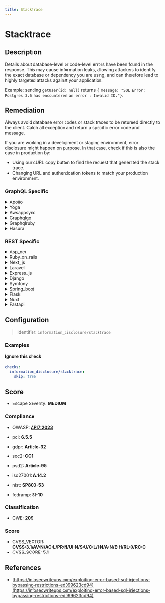 ```yaml
---
title: Stacktrace
---
```


# Stacktrace

## Description

Details about database-level or code-level errors have been found in the response. This may cause information leaks, allowing attackers to identify the exact database or dependency you are using, and can therefore lead to highly targeted attacks against your application.

Example: sending `getUser(id: null)` returns `{ message: "SQL Error: Postgres 3.6 has encountered an error : Invalid ID."}`.


## Remediation

Always avoid database error codes or stack traces to be returned directly to the client.
Catch all exception and return a specific error code and message.

If you are working in a development or staging environment, error disclosure might happen on purpose.
In that case, check if this is also the case in production by:
- Using our cURL copy button to find the request that generated the stack trace.
- Changing URL and authentication tokens to match your production environment.



### GraphQL Specific

<details>
    <summary>Apollo</summary>

To address issues within the Apollo framework engine, ensure that all dependencies are up to date, follow best practices for error handling, and regularly audit your code for security vulnerabilities. Additionally, consider implementing proper logging to capture stack traces for debugging while avoiding exposure of sensitive information in production environments.

</details>

<details>
    <summary>Yoga</summary>

To address issues within the Yoga framework engine, ensure that all dependencies are up-to-date, utilize proper error handling mechanisms, and adhere to the framework's best practices for security and performance. Regularly review the documentation and community resources for updates and patches that can help mitigate potential vulnerabilities or bugs.

</details>

<details>
    <summary>Awsappsync</summary>

To mitigate issues within the AWS AppSync framework engine, ensure that you are handling errors gracefully and logging them appropriately. Implement structured error handling to capture stack traces and exceptions without exposing sensitive information to the client. Regularly review and update your security policies and IAM roles to adhere to the principle of least privilege. Monitor and analyze the logs to detect and respond to any abnormal behavior promptly. Additionally, keep the AWS AppSync service and all related dependencies up to date with the latest security patches and best practices.

</details>

<details>
    <summary>Graphqlgo</summary>

To mitigate the risk of injection attacks in a GraphQL Go framework engine, ensure that all user-supplied input is properly validated and sanitized. Use prepared statements with variable binding for all database queries to prevent injection vulnerabilities. Additionally, implement proper error handling to avoid exposing sensitive stack trace information to the client. Regularly review and update your security practices to address new and emerging threats.

</details>

<details>
    <summary>Graphqlruby</summary>

Ensure that the GraphQL Ruby framework is configured to sanitize and validate all inputs to prevent injection attacks. Use the built-in mechanisms for parameterized queries and argument validation to avoid potential security vulnerabilities. Regularly update the framework and its dependencies to incorporate the latest security patches and features.

</details>

<details>
    <summary>Hasura</summary>

To mitigate the risk of SQL injection and ensure secure query handling within the Hasura framework, it is recommended to utilize prepared statements with parameterized queries. This practice prevents attackers from manipulating the SQL syntax by injecting malicious code. Always validate and sanitize user inputs, and employ Hasura's built-in mechanisms for role-based access control to restrict data access and operations based on user roles.

</details>


### REST Specific

<details>
    <summary>Asp_net</summary>

Implement custom error handling in the ASP.NET application to catch exceptions and log them internally, while displaying generic error messages to the user. Use the `customErrors` mode in the Web.config file to configure the error pages that should be shown in production, and avoid revealing sensitive error information. Additionally, review and sanitize all error messages to ensure they do not contain details that could help an attacker.

</details>

<details>
    <summary>Ruby_on_rails</summary>

In Ruby on Rails, ensure that detailed error messages are not exposed to the end users. Instead, use generic error messages and log the detailed stack traces internally. Configure `config.consider_all_requests_local` to `false` in production to prevent full error reports from being rendered in the browser. Additionally, use `rescue_from` in controllers to catch exceptions and render custom error pages. Always sanitize user inputs and use Active Record's built-in parameterized query methods to prevent SQL injection.

</details>

<details>
    <summary>Next_js</summary>

Implement custom error handling in your Next.js application to catch and log errors internally while displaying generic error messages to the users. Avoid sending stack traces or database error details in the response. Use the built-in error pages or create custom error components to provide a user-friendly experience without exposing sensitive information.

</details>

<details>
    <summary>Laravel</summary>

In Laravel, ensure that error messages do not expose sensitive details by configuring the 'debug' mode to 'false' in the '.env' file for production environments. Utilize Laravel's built-in logging system to record errors without revealing them to the end user. Additionally, employ exception handling with try-catch blocks to catch and handle errors gracefully, providing generic error responses to the user. For database queries, use Eloquent ORM or the query builder's parameterized queries to prevent SQL injection and avoid detailed SQL error messages in responses.

</details>

<details>
    <summary>Express_js</summary>

In Express.js, ensure that error handling middleware is configured to catch and sanitize error messages before they are sent to the client. Use a custom error handler that sends generic error responses to avoid leaking stack traces or database information. Additionally, employ logging libraries to record detailed errors internally without exposing them to the end user.

</details>

<details>
    <summary>Django</summary>

In Django, ensure that DEBUG mode is set to False in production to prevent stack traces from being displayed to users. Use Django's built-in logging to record errors internally. Additionally, employ Django's exception handling to catch errors and return generic error messages to the client.

</details>

<details>
    <summary>Symfony</summary>

In Symfony, ensure that error messages are generic and do not expose stack traces to the end user. Use the 'prod' environment for production, which does not display sensitive error details. Additionally, configure the 'monolog' bundle to log errors internally without exposing them to the client. For database interactions, utilize Doctrine's parameterized queries to prevent SQL injection and avoid detailed error messages that could reveal database structure or version information.

</details>

<details>
    <summary>Spring_boot</summary>

In Spring Boot, ensure that detailed error messages are not exposed to the client. Configure a global exception handler using `@ControllerAdvice` and `@ExceptionHandler` annotations to catch exceptions and return a generic error response. Additionally, enable `spring.mvc.log-resolved-exception` to `false` to prevent stack traces from being logged automatically. For database errors, use parameterized queries or JPA methods to prevent SQL injection and avoid revealing database details in error messages.

</details>

<details>
    <summary>Flask</summary>

In Flask, ensure that error handling is properly configured to prevent stack traces from being sent to the client. Use Flask's errorhandler or register_error_handler to define custom error responses that do not include sensitive information. Additionally, employ logging to record stack traces internally rather than exposing them to users.

</details>

<details>
    <summary>Nuxt</summary>

In Nuxt.js applications, ensure that error handling is properly implemented to avoid exposing stack traces to the client. Use try-catch blocks to catch exceptions and log them internally, while providing generic error messages to the user. Additionally, configure the production environment to disable detailed error reporting. For API responses, consider using a centralized error handling mechanism that sanitizes error messages before sending them to the client.

</details>

<details>
    <summary>Fastapi</summary>

In FastAPI, ensure that error handlers are configured to catch exceptions and return generic error messages. Avoid exposing stack traces or specific error details in production environments. Use logging to record detailed errors internally, and consider implementing security middleware to manage how errors are reported to clients.

</details>

## Configuration

> Identifier: `information_disclosure/stacktrace`



### Examples



#### Ignore this check

```yaml
checks:
  information_disclosure/stacktrace:
    skip: true
```




## Score

- Escape Severity: **<span className="medium-severity">MEDIUM</span>**

### Compliance

- OWASP: **[API7:2023](https://github.com/OWASP/API-Security/blob/master/editions/2023/en/0xa7-server-side-request-forgery.md)**

- pci: **6.5.5**
- gdpr: **Article-32**
- soc2: **CC1**
- psd2: **Article-95**
- iso27001: **A.14.2**
- nist: **SP800-53**
- fedramp: **SI-10**

### Classification

- CWE: **209**




### Score

- CVSS_VECTOR: **CVSS:3.1/AV:N/AC:L/PR:N/UI:N/S:U/C:L/I:N/A:N/E:H/RL:O/RC:C**
- CVSS_SCORE: **5.1**

## References

- [https://infosecwriteups.com/exploiting-error-based-sql-injections-bypassing-restrictions-ed099623cd94](https://infosecwriteups.com/exploiting-error-based-sql-injections-bypassing-restrictions-ed099623cd94)
  